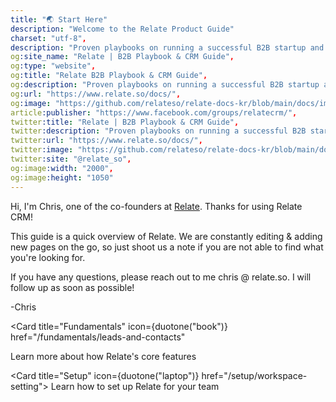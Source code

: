 ```yaml
---
title: "🌏 Start Here"
description: "Welcome to the Relate Product Guide"
charset: "utf-8",
description: "Proven playbooks on running a successful B2B startup and guide on how to use a CRM.",
og:site_name: "Relate | B2B Playbook & CRM Guide",
og:type: "website",
og:title: "Relate B2B Playbook & CRM Guide",
og:description: "Proven playbooks on running a successful B2B startup and guide on how to use a CRM.",
og:url: "https://www.relate.so/docs/",
og:image: "https://github.com/relateso/relate-docs-kr/blob/main/docs/images/og-image-docs.png",
article:publisher: "https://www.facebook.com/groups/relatecrm/",
twitter:title: "Relate | B2B Playbook & CRM Guide",
twitter:description: "Proven playbooks on running a successful B2B startup and guide on how to use a CRM.",
twitter:url: "https://www.relate.so/docs/",
twitter:image: "https://github.com/relateso/relate-docs-kr/blob/main/docs/images/og-image-docs.png",
twitter:site: "@relate_so",
og:image:width: "2000",
og:image:height: "1050"
---
```


Hi, I'm Chris, one of the co-founders at [Relate](https://www.relate.so/). Thanks for using Relate CRM!

This guide is a quick overview of Relate. We are constantly editing & adding new pages on the go, so just shoot us a note if you are not able to find what you're looking for.

If you have any questions, please reach out to me chris @ relate.so. I will follow up as soon as possible!

\-Chris

<Card
  title="Fundamentals"
  icon={duotone("book")}
  href="/fundamentals/leads-and-contacts"
>
  Learn more about how Relate's core features
</Card>

<Card title="Setup" icon={duotone("laptop")} href="/setup/workspace-setting">
  Learn how to set up Relate for your team
</Card>
